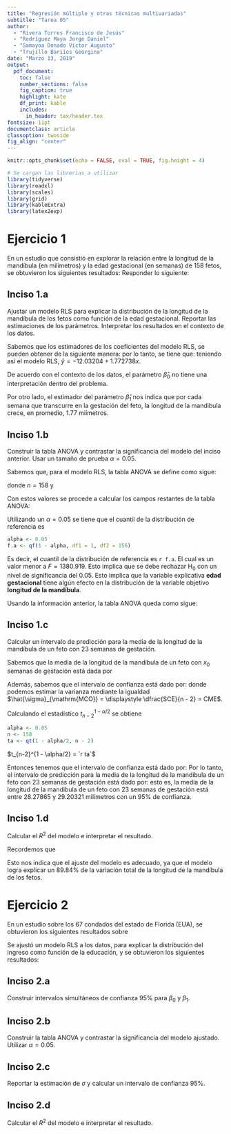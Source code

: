 ```yaml
---
title: "Regresión múltiple y otras técnicas multivariadas"
subtitle: "Tarea 05"
author:
  - "Rivera Torres Francisco de Jesús"
  - "Rodríguez Maya Jorge Daniel"
  - "Samayoa Donado Víctor Augusto"
  - "Trujillo Bariios Georgina"
date: "Marzo 13, 2019"
output:
  pdf_document:
    toc: false
    number_sections: false
    fig_caption: true
    highlight: kate
    df_print: kable
    includes:
      in_header: tex/header.tex
fontsize: 11pt
documentclass: article
classoption: twoside
fig_align: "center"
---
```


```r
knitr::opts_chunk$set(echo = FALSE, eval = TRUE, fig.height = 4)

# Se cargan las librerias a utilizar
library(tidyverse)
library(readxl)
library(scales)
library(grid)
library(kableExtra)
library(latex2exp)
```

# Ejercicio 1
En un estudio que consistió en explorar la relación entre la longitud de la mandíbula (en milímetros) y la edad gestacional (en semanas) de 158 fetos, se obtuvieron los siguientes resultados:
\begin{align*}
\bar{x} &= 20.1, & \bar{y} &= 23.6, & S_{xx} &= 2473.8, & S_{yy} &= 8652.4, & S_{xy} = 4385.4
\end{align*}
Responder lo siguiente:

## Inciso 1.a
Ajustar un modelo RLS para explicar la distribución de la longitud de la mandíbula de los fetos como función de la edad gestacional. Reportar las estimaciones de los parámetros. Interpretar los resultados en el contexto de los datos.

Sabemos que los estimadores de los coeficientes del modelo RLS, se pueden obtener de la siguiente manera:
\begin{align*}
\hat{\beta}_0 &= \bar{y} - \dfrac{S_{xy}}{S_{xx}} \bar{x} & \hat{\beta}_1 &= \dfrac{S_{xy}}{S_{xx}}
\end{align*}
por lo tanto, se tiene que:
\begin{align*}
\hat{\beta}_0 = 23.6 - \dfrac{4385.4}{2473.8} 20.1 = -12.03204 \qquad \text{y} \qquad \hat{\beta}_1 = \dfrac{4385.4}{2473.8} = 1.772738 \\
\end{align*}
teniendo así el modelo RLS, $\hat{y} = -12.03204 + 1.772738 x$.

De acuerdo con el contexto de los datos, el parámetro $\hat{\beta}_0$ no tiene una interpretación dentro del problema.

Por otro lado, el estimador del parámetro $\hat{\beta}_1$ nos indica que por cada semana que transcurre en la gestación del feto, la longitud de la mandibula crece, en promedio, 1.77 miímetros.

## Inciso 1.b
Construir la tabla ANOVA y contrastar la significancia del modelo del inciso anterior. Usar un tamaño de prueba $\alpha = 0.05$.

Sabemos que, para el modelo RLS, la tabla ANOVA se define como sigue:
\begin{table}[H]
\caption{Tabla ANOVA}
\centering
\begin{tabular}{c|ccccc}
\toprule
FV &  GL & SC & CM & F & $F_{(1, n - 2)}^{(1- \alpha)}$  \\
\midrule
Regresión & 1 & SCR & SCR & $\dfrac{\text{CMR}}{\text{CME}}$ & $F_{(1, n - 2)}^{(1- \alpha)}$  \\
\midrule
Error & n - 2 & SCE & $\dfrac{\text{SCE}}{n - 2}$ & &  \\
Total & n - 1 & SCT & & &  \\
\bottomrule
\end{tabular}
\end{table}

donde $n = 158$ y 
\begin{align*}
SCR &= S_{xx} \hat{\beta}_1^2, & SCE &= \frac{S_{xx} S_{yy}- S^2_{xy}}{S_{xx}}, & SCT &= SCR + SCE \\
SCR &= 2473.8 (1.772738)^2, & SCE &= \frac{(2473.8) (8652.4) - (4385.4)^2}{2473.8}, & SCT &= SCR + SCE \\
SCR &= 7774.164 & SCE &= 878.2335 & SCT &= 8652.397
\end{align*}

Con estos valores se procede a calcular los campos restantes de la tabla ANOVA:
\begin{align*}
CMR &= SCR & CME &= \dfrac{SCE}{n - 2} & F &= \dfrac{CMR}{CME} \\
CMR &= 7774.164 & CME &=  5.629702 & F &= 1380.919
\end{align*}

Utilizando un $\alpha = 0.05$ se tiene que el cuantil de la distribución de referencia es
```r
alpha <- 0.05
f.a <- qf(1 - alpha, df1 = 1, df2 = 156)
```
Es decir, el cuantil de la distribución de referencia es `r f.a`. El cual es un valor menor a $F = 1380.919$. Esto implica que se debe rechazar $\mathrm{H}_0$ con un nivel de significancia del $0.05$. Esto implica que la variable explicativa **edad gestacional** tiene algún efecto en la distribución de la variable objetivo **longitud de la mandíbula**.

Usando la información anterior, la tabla ANOVA queda como sigue:

\begin{table}[H]
\caption{Tabla ANOVA}
\centering
\begin{tabular}{c|ccccc}
\toprule
FV &  GL & SC & CM & F & $F_{(1, n - 2)}^{(1- \alpha)}$ \\
\midrule
Regresión & 1 & 7774.164 & 7774.164 & 1380.919 & $`r f.a`$ \\
\midrule
Error & 156 & 878.2335 & 5.629702 & &  \\
Total & 157 & 8652.397 & & &  \\
\bottomrule
\end{tabular}
\end{table}

## Inciso 1.c
Calcular un intervalo de predicción para la media de la longitud de la mandíbula de un feto con 23 semanas de gestación.

Sabemos que la media de la longitud de la mandíbula de un feto con $x_0$ semanas de gestación está dada por
\begin{align*}
\hat{\mu}_0 = \hat{\beta}_0 + \hat{\beta}_1 x_0 \qquad \text{ entonces } \qquad \hat{\mu}_0 = -12.03204 + 1.772738 (23) = 28.74093
\end{align*}

Además, sabemos que el intervalo de confianza está dado por:
\begin{align*}
\hat{\mu}_0 \pm t_{n - 2}^{1 - \alpha/2} \hat{\sigma}_{\mathrm{MCO}} \sqrt{\dfrac{1}{n} + \dfrac{(x_0 - \bar{x})^2}{S_{xx}}}
\end{align*}
donde podemos estimar la varianza mediante la igualdad $\hat{\sigma}_{\mathrm{MCO}} = \displaystyle \dfrac{SCE}{n - 2} = CME$.

Calculando el estadístico $t_{n - 2}^{1 - \alpha/2}$ se obtiene
```r
alpha <- 0.05
n <- 158
ta <- qt(1 - alpha/2, n - 2)
```
$t_{n-2}^{1 - \alpha/2} = `r ta`$

Entonces tenemos que el intervalo de confianza está dado por:
\begin{align*}
\hat{\mu}_0 &\pm t_{n - 2}^{1 - \alpha/2} \hat{\sigma}_{\mathrm{MCO}} \sqrt{\dfrac{1}{n} + \dfrac{(x_0 - \bar{x})^2}{S_{xx}}} \\
28.74093 &\pm (1.975288) \sqrt{5.629702} \sqrt{\dfrac{1}{158} + \dfrac{(23 - 20.1)^2}{2473.8}} \\
28.74093 &\pm (1.975288) (2.372699) \sqrt{0.006329114 + 0.003399628} \\
28.74093 &\pm (1.975288) (2.372699) (0.09863439) \\
28.74093 &\pm 0.4622761
\end{align*}
Por lo tanto, el intervalo de predicción para la media de la longitud de la mandíbula de un feto con 23 semanas de gestación está dado por:
\begin{align*}
[28.27865, 29.20321]
\end{align*}
esto es, la media de la longitud de la mandibula de un feto con 23 semanas de gestación está entre 28.27865 y 29.20321 milímetros con un $95\%$ de confianza.

## Inciso 1.d
Calcular el $R^2$ del modelo e interpretar el resultado.

Recordemos que
\begin{align*}
R^2 &= 1 - \dfrac{SCE}{SCT} = 1 - \dfrac{878.2335}{8652.397} = 0.8984982
\end{align*}

Esto nos indica que el ajuste del modelo es adecuado, ya que el modelo logra explicar un $89.84 \%$ de la variación total de la longitud de la mandíbula de los fetos.

# Ejercicio 2
En un estudio sobre los $67$ condados del estado de Florida (EUA), se obtuvieron los siguientes resultados sobre
\begin{table}[H]
\centering
\begin{tabular}{lll}
\toprule
\textbf{Variable} & \textbf{Promedio} & \textbf{Desv. est.} \\
\midrule
Ingreso & 24.51 & 4.69 \\
Educación & 69.49 & 8.86 \\
\bottomrule
\end{tabular}
\end{table}

Se ajustó un modelo RLS a los datos, para explicar la distribución del ingreso como función de la
educación, y se obtuvieron los siguientes resultados:
\begin{align*}
\hat{\beta}_0 &= -4.63, & \hat{\beta}_1 &= 0.42
\end{align*}

## Inciso 2.a
Construir intervalos simultáneos de confianza $95\%$ para $\beta_0$ y $\beta_1$.

## Inciso 2.b
Construir la tabla ANOVA y contrastar la significancia del modelo ajustado. Utilizar
$\alpha = 0.05$.

## Inciso 2.c
Reportar la estimación de $\sigma$ y calcular un intervalo de confianza $95\%$.

## Inciso 2.d
Calcular el $R^2$ del modelo e interpretar el resultado.